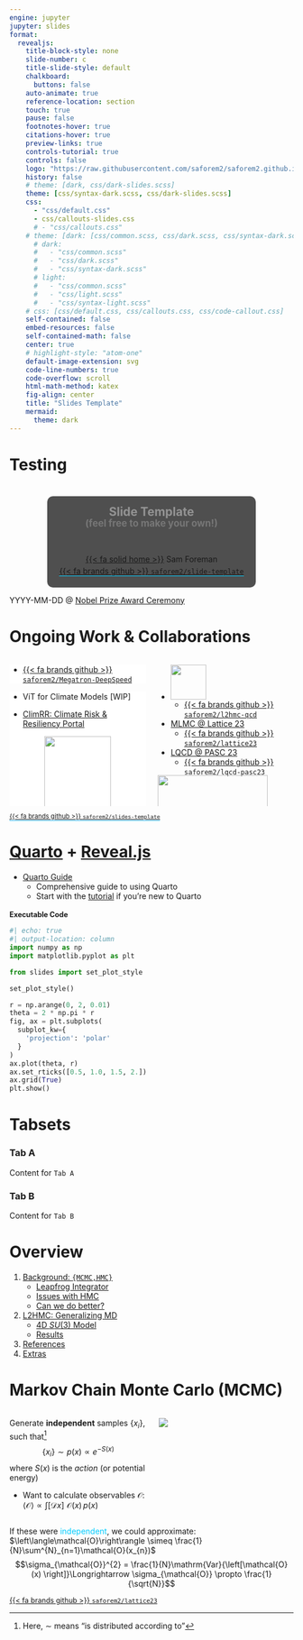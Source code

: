 ```yaml
---
engine: jupyter
jupyter: slides
format:
  revealjs:
    title-block-style: none
    slide-number: c
    title-slide-style: default
    chalkboard:
      buttons: false
    auto-animate: true
    reference-location: section
    touch: true
    pause: false
    footnotes-hover: true
    citations-hover: true
    preview-links: true
    controls-tutorial: true
    controls: false
    logo: "https://raw.githubusercontent.com/saforem2/saforem2.github.io/master/favicon.svg"
    history: false
    # theme: [dark, css/dark-slides.scss]
    theme: [css/syntax-dark.scss, css/dark-slides.scss]
    css:
      - "css/default.css"
      - css/callouts-slides.css
      # - "css/callouts.css"
    # theme: [dark: [css/common.scss, css/dark.scss, css/syntax-dark.scss], light: [css/common.scss, css/light.scss, css/syntax-light.scss]]
      # dark:
      #   - "css/common.scss"
      #   - "css/dark.scss"
      #   - "css/syntax-dark.scss"
      # light:
      #   - "css/common.scss"
      #   - "css/light.scss"
      #   - "css/syntax-light.scss"
    # css: [css/default.css, css/callouts.css, css/code-callout.css]
    self-contained: false
    embed-resources: false
    self-contained-math: false
    center: true
    # highlight-style: "atom-one"
    default-image-extension: svg
    code-line-numbers: true
    code-overflow: scroll
    html-math-method: katex
    fig-align: center
    title: "Slides Template"
    mermaid:
      theme: dark
---
```


<!-- # {.title-slide .centeredslide background-iframe="https://saforem2.github.io/grid-worms-animation/" loading="lazy"} -->
# Testing {background-iframe="https://saforem2.github.io/grid-worms-animation/" loading="lazy"}

# {.title-slide .centeredslide background-iframe="https://saforem2.github.io/grid-worms-animation/" loading="lazy"}

::: {style="background-color: rgba(22,22,22,0.75); border-radius: 10px; text-align:center; padding: 0px; padding-left: 1.5em; padding-right: 1.5em; max-width: min-content; min-width: max-content; margin-left: auto; margin-right: auto; padding-top: 0.2em; padding-bottom: 0.2em; line-height: 1.5em!important;"}

[Slide Template]{style="color:#939393; font-size:1.5em; font-weight: bold;"}  
[(feel free to make your own!)]{style="color:#777777; font-size:1.2em; font-weight: bold;"}  
[<br>&nbsp;]{style="padding-bottom: 0.5rem;"}  
[{{< fa solid home >}}](https://samforeman.me) Sam Foreman  
[[{{< fa brands github >}} `saforem2/`](https://github.com/saforem2/)]{style="border-bottom: 0.5px solid #00ccff;"}[[`slide-template`](https://github.com/saforem2/slide-template)]{style="border-bottom: 0.5px solid #00ccff;"}

:::

::: footer

[YYYY-MM-DD @ [Nobel Prize Award Ceremony](https://yeah-right.com)]{.dim-text style="text-align:left;'}

:::


# [Ongoing Work \& Collaborations]{style="color: #1c1c1c"} {.centeredslide background-color=#FCFCFC style="color: #333333;"}

::::::::::::::::::: {.columns}

:::::: {.column width="50%"}

::::: {.callout-note title="Cool Callouts" collapse=false width="100%" style="background-color: #FFFFFF;"}

- [{{< fa brands github >}} `saforem2/Megatron-DeepSpeed`](https://github.com/saforem2/Megatron-DeepSpeed)

:::::


::::: {.callout-important title="Climate Modeling" collapse=false style="background-color: #FFFFFF;"}

- ViT for Climate Models [[WIP]]{.red-text}

- [ClimRR: Climate Risk \& Resiliency Portal](https://disgeoportal.egs.anl.gov/ClimRR/)

::: {.r-stack style="text-align:center;"}
[![](./assets/globe_specific_hum_wind.gif){width="70%"}]{}

[![](./assets/forecast1.png)]{.fragment width="100%" style="margin-top: 1em;"}

[![](./assets/forecast2.png)]{.fragment width="100%" style="margin-top: 2em;"}

[![](./assets/forecast3.png)]{.fragment width="100%" style="margin-top: 2em;"}

:::

:::::

::::::

:::::: {.column width="50%"}

::: {.callout-tip title="Lattice QCD" collapse=false style="width:100%!important;"}

- [![](https://raw.githubusercontent.com/saforem2/l2hmc-qcd/main/assets/logo-small.svg){style="height:3.92rem; margin:unset;"}](https://saforem2.github.io/l2hmc-qcd)
  - [{{< fa brands github >}} `saforem2/l2hmc-qcd`](https://github.com/saforem2/l2hmc-qcd)

- [MLMC @ Lattice 23](https://saforem2.github.io/lattice23)
  - [{{< fa brands github >}} `saforem2/lattice23`](https://github.com/saforem2/lattice23)
- [LQCD @ PASC 23](https://saforem2.github.io/lqcd-pasc23)
  - [{{< fa brands github >}} `saforem2/lqcd-pasc23`](https://github.com/saforem2/lattice23)



![](https://saforem2.github.io/lattice23/assets/SU3/logdet_ridgeplot2.svg){width="90%" style="margin-top: -1rem;"}

:::

::::::

:::::::::::::::::::


::: footer

::: {style="text-align:inherit; color: #222222; font-size: 0.8em;"}

[[{{< fa brands github >}} `saforem2/`](https://github.com/saforem2/)]{style="border-bottom: 0.5px solid #29B6F6; color: #F06292!important;"}[[`slides-template`](https://github.com/saforem2/scaling4science)]{style="border-bottom: 0.5px solid #29B6F6;"}
:::

:::

# [Quarto](https://quarto.org/docs/presentations/revealjs/) + [Reveal.js](https://revealjs.com/)

- [Quarto Guide](https://quarto.org/docs/guide/)
  - Comprehensive guide to using Quarto
  - Start with the [tutorial](https://quarto.org/docs/get-started/) if you're new to Quarto

# Executable Code {style="font-size: 0.9em;"}

```python
#| echo: true
#| output-location: column
import numpy as np
import matplotlib.pyplot as plt

from slides import set_plot_style

set_plot_style()

r = np.arange(0, 2, 0.01)
theta = 2 * np.pi * r
fig, ax = plt.subplots(
  subplot_kw={
    'projection': 'polar'
  }
)
ax.plot(theta, r)
ax.set_rticks([0.5, 1.0, 1.5, 2.])
ax.grid(True)
plt.show()
```

# Tabsets

::: {.panel-tabset}

### Tab A

Content for `Tab A`

### Tab B

Content for `Tab B`

:::


# Overview

1. [Background: `{MCMC,HMC}`](#markov-chain-monte-carlo-mcmc-centeredslide)
    - [Leapfrog Integrator](#leapfrog-integrator-hmc-centeredslide)
    - [Issues with HMC](#sec-issues-with-hmc)
    - [Can we do better?](#sec-can-we-do-better)
2. [L2HMC: Generalizing MD](#sec-l2hmc)
    - [4D $SU(3)$ Model](#sec-su3)
    - [Results](#sec-results)
3. [References](#sec-references)
4. [Extras](#sec-extras)


# Markov Chain Monte Carlo (MCMC) {.centeredslide}

:::: {.columns}

::: {.column width="50%"}

::: {.callout-note title="Goal" style="text-align:left;!important"}
Generate **independent** samples $\{x_{i}\}$, such that[^notation]
$$\{x_{i}\} \sim p(x) \propto e^{-S(x)}$$
where $S(x)$ is the _action_ (or potential energy)
:::

- Want to calculate observables $\mathcal{O}$:  
  $\left\langle \mathcal{O}\right\rangle \propto \int \left[\mathcal{D}x\right]\hspace{4pt} {\mathcal{O}(x)\, p(x)}$

:::

::: {.column width="49%"}
![](https://raw.githubusercontent.com/saforem2/deep-fridays/main/assets/normal_distribution.dark.svg)
:::

::::

If these were <span style="color:#00CCFF;">independent</span>, we could approximate:
  $\left\langle\mathcal{O}\right\rangle \simeq \frac{1}{N}\sum^{N}_{n=1}\mathcal{O}(x_{n})$  
  $$\sigma_{\mathcal{O}}^{2} = \frac{1}{N}\mathrm{Var}{\left[\mathcal{O} (x)
  \right]}\Longrightarrow \sigma_{\mathcal{O}} \propto \frac{1}{\sqrt{N}}$$

[^notation]: Here, $\sim$ means "is distributed according to"

::: footer

:::  {style="font-size:0.9em;"}

[{{< fa brands github >}} `saforem2/lattice23`](https://saforem2.github.io/lattice23)

:::

:::

